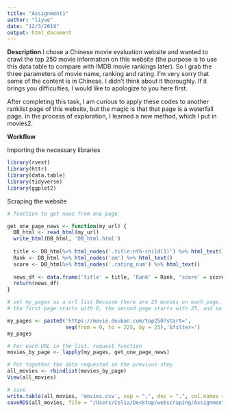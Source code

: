 ```yaml
---
title: "Assignment1"
author: "liyue"
date: "12/3/2019"
output: html_document
---
```


**Description**
I chose a Chinese movie evaluation website and wanted to crawl the top 250 movie information on this website (the purpose is to use this data table to compare with IMDB movie rankings later). So I grab the three parameters of movie name, ranking and rating. I'm very sorry that some of the content is in Chinese. I didn't think about it thoroughly. If it brings you difficulties, I would like to apologize to you here first.

After completing this task, I am curious to apply these codes to another ranklist page of this website, but the magic is that that page is a waterfall page. In the process of exploration, I learned a new method, which I put in movies2.


**Workflow**

Importing the necessary libraries

```r
library(rvest)
library(httr)
library(data.table)
library(tidyverse)
library(ggplot2)
```

Scraping the website

```r
# function to get news from one page

get_one_page_news <- function(my_url) {
  DB_html <- read_html(my_url)
  write_html(DB_html, 'DB_html.html')
  
  title <- DB_html%>% html_nodes('.title:nth-child(1)') %>% html_text()
  Rank <- DB_html %>% html_nodes('em') %>% html_text()
  score <- DB_html%>% html_nodes('.rating_num') %>% html_text()
  
  news_df <- data.frame('title' = title, 'Rank' = Rank, 'score' = score)
  return(news_df)
}

# set my_pages as a url list Because there are 25 movies on each page.
# the first page starts with 0, the second page starts with 25, and so on

my_pages <- paste0('https://movie.douban.com/top250?start=',
                   seq(from = 0, to = 225, by = 25),'&filter=')
my_pages

# For each URL in the list, request function
movies_by_page <- lapply(my_pages, get_one_page_news)

# Put together the data requested in the previous step
all_movies <- rbindlist(movies_by_page)
View(all_movies)

# save
write.table(all_movies, 'movies.csv', sep = ",", dec = ".", col.names = TRUE)
saveRDS(all_movies, file = "/Users/Celia/Desktop/webscraping/Assignment/movies.rds")

```

